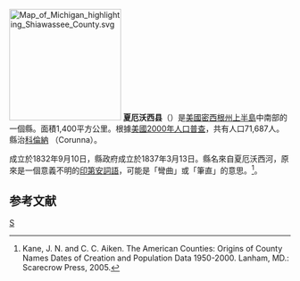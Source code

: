 {{noteTA
|T=zh-hans:夏厄沃西县 (密歇根州);zh-hk:夏厄沃西縣 (密歇根州);zh-tw:夏厄沃西郡 (密西根州);
|1=zh-hans:县;zh-hk:縣;zh-tw:郡;
}}

[[File:Map_of_Michigan_highlighting_Shiawassee_County.svg|200px]]
'''夏厄沃西县'''（{{lang-en|Shiawassee County}}）是[[美國|美國]][[密西根州|密西根州]][[上半島|上半島]]中南部的一個縣。面積1,400平方公里。根據[[美國2000年人口普查|美國2000年人口普查]]，共有人口71,687人。縣治[[科倫納_(密西根州)|科倫納]] （Corunna）。

成立於1832年9月10日，縣政府成立於1837年3月13日。縣名來自夏厄沃西河，原來是一個意義不明的[[印第安人|印第安詞語]]，可能是「彎曲」或「筆直」的意思。<ref>Kane, J. N. and C. C. Aiken. The American Counties: Origins of County Names Dates of Creation and Population Data 1950-2000. Lanham, MD.: Scarecrow Press, 2005.</ref>。

==参考文献==
<div class="references-small">
<references />
</div>

[[Category:密歇根州行政区划|S]]